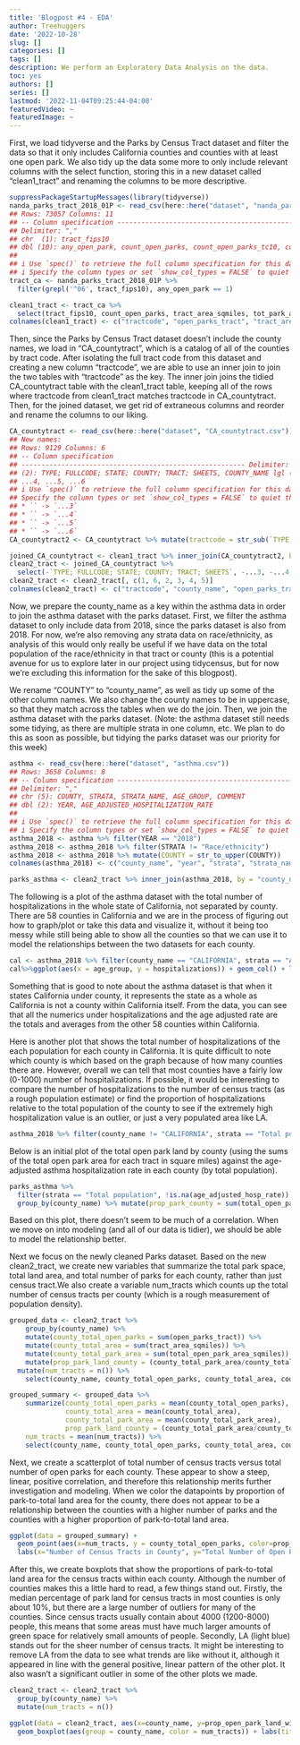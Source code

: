 ```yaml
---
title: 'Blogpost #4 - EDA'
author: Treehuggers
date: '2022-10-28'
slug: []
categories: []
tags: []
description: We perform an Exploratory Data Analysis on the data.
toc: yes
authors: []
series: []
lastmod: '2022-11-04T09:25:44-04:00'
featuredVideo: ~
featuredImage: ~
---
```


First, we load tidyverse and the Parks by Census Tract dataset and filter the data so that it only includes California counties and counties with at least one open park. We also tidy up the data some more to only include relevant columns with the select function, storing this in a new dataset called “clean1_tract” and renaming the columns to be more descriptive.

```r
suppressPackageStartupMessages(library(tidyverse))
nanda_parks_tract_2018_01P <- read_csv(here::here("dataset", "nanda_parks_tract_2018_01P.csv"))
## Rows: 73057 Columns: 11
## -- Column specification --------------------------------------------------------
## Delimiter: ","
## chr  (1): tract_fips10
## dbl (10): any_open_park, count_open_parks, count_open_parks_tc10, count_open...
## 
## i Use `spec()` to retrieve the full column specification for this data.
## i Specify the column types or set `show_col_types = FALSE` to quiet this message.
tract_ca <- nanda_parks_tract_2018_01P %>% 
  filter(grepl('^06', tract_fips10), any_open_park == 1)

clean1_tract <- tract_ca %>% 
  select(tract_fips10, count_open_parks, tract_area_sqmiles, tot_park_area_sqmiles, prop_park_area_tract)
colnames(clean1_tract) <- c("tractcode", "open_parks_tract", "tract_area_sqmiles", "total_open_park_area_sqmiles", "prop_open_park_land_within_tract") 
```
Then, since the Parks by Census Tract dataset doesn’t include the county names, we load in “CA_countytract”, which is a catalog of all of the counties by tract code. After isolating the full tract code from this dataset and creating a new column “tractcode”, we are able to use an inner join to join the two tables with “tractcode” as the key. The inner join joins the tidied CA_countytract table with the clean1_tract table, keeping all of the rows where tractcode from clean1_tract matches tractcode in CA_countytract. Then, for the joined dataset, we get rid of extraneous columns and reorder and rename the columns to our liking.

``` r
CA_countytract <- read_csv(here::here("dataset", "CA_countytract.csv"))
## New names:
## Rows: 9129 Columns: 6
## -- Column specification
## -------------------------------------------------------- Delimiter: "," chr
## (2): TYPE; FULLCODE; STATE; COUNTY; TRACT; SHEETS, COUNTY_NAME lgl (4): ...3,
## ...4, ...5, ...6
## i Use `spec()` to retrieve the full column specification for this data. i
## Specify the column types or set `show_col_types = FALSE` to quiet this message.
## * `` -> `...3`
## * `` -> `...4`
## * `` -> `...5`
## * `` -> `...6`
CA_countytract2 <- CA_countytract %>% mutate(tractcode = str_sub(`TYPE; FULLCODE; STATE; COUNTY; TRACT; SHEETS`, 7, 17))

joined_CA_countytract <- clean1_tract %>% inner_join(CA_countytract2, by = "tractcode")
clean2_tract <- joined_CA_countytract %>% 
  select(-`TYPE; FULLCODE; STATE; COUNTY; TRACT; SHEETS`, -...3, -...4, -...5, -...6)
clean2_tract <- clean2_tract[, c(1, 6, 2, 3, 4, 5)]
colnames(clean2_tract) <- c("tractcode", "county_name", "open_parks_tract", "tract_area_sqmiles", "total_open_park_area_sqmiles", "prop_open_park_land_within_tract")
```

Now, we prepare the county_name as a key within the asthma data in order to join the asthma dataset with the parks dataset. First, we filter the asthma dataset to only include data from 2018, since the parks dataset is also from 2018. For now, we’re also removing any strata data on race/ethnicity, as analysis of this would only really be useful if we have data on the total population of the race/ethnicity in that tract or county (this is a potential avenue for us to explore later in our project using tidycensus, but for now we’re excluding this information for the sake of this blogpost).

We rename “COUNTY” to “county_name”, as well as tidy up some of the other column names. We also change the county names to be in uppercase, so that they match across the tables when we do the join. Then, we join the asthma dataset with the parks dataset. (Note: the asthma dataset still needs some tidying, as there are multiple strata in one column, etc. We plan to do this as soon as possible, but tidying the parks dataset was our priority for this week)

``` r
asthma <- read_csv(here::here("dataset", "asthma.csv"))
## Rows: 3658 Columns: 8
## -- Column specification --------------------------------------------------------
## Delimiter: ","
## chr (5): COUNTY, STRATA, STRATA_NAME, AGE_GROUP, COMMENT
## dbl (2): YEAR, AGE_ADJUSTED_HOSPITALIZATION_RATE
## 
## i Use `spec()` to retrieve the full column specification for this data.
## i Specify the column types or set `show_col_types = FALSE` to quiet this message.
asthma_2018 <- asthma %>% filter(YEAR == "2018")
asthma_2018 <- asthma_2018 %>% filter(STRATA != "Race/ethnicity")
asthma_2018 <- asthma_2018 %>% mutate(COUNTY = str_to_upper(COUNTY))
colnames(asthma_2018) <- c("county_name", "year", "strata", "strata_name", "age_group", "hospitalizations", "age_adjusted_hosp_rate", "comment")

parks_asthma <- clean2_tract %>% inner_join(asthma_2018, by = "county_name")
```

The following is a plot of the asthma dataset with the total number of hospitalizations in the whole state of California, not separated by county. There are 58 counties in California and we are in the process of figuring out how to graph/plot or take this data and visualize it, without it being too messy while still being able to show all the counties so that we can use it to model the relationships between the two datasets for each county. 

```r
cal <- asthma_2018 %>% filter(county_name == "CALIFORNIA", strata == "Age groups", !is.na(hospitalizations)) %>% group_by(age_group)
cal%>%ggplot(aes(x = age_group, y = hospitalizations)) + geom_col() + labs(x = "Age Groups", y = "Total Hospitalizations in CA")
```
Something that is good to note about the asthma dataset is that when it states California under county, it represents the state as a whole as California is not a county within California itself. From the data, you can see that all the numerics under hospitalizations and the age adjusted rate are the totals and averages from the other 58 counties within California.

Here is another plot that shows the total number of hospitalizations of the each population for each county in California. It is quite difficult to note which county is which based on the graph because of how many counties there are. However, overall we can tell that most counties have a fairly low (0-1000) number of hospitalizations. If possible, it would be interesting to compare the number of hospitalizations to the number of census tracts (as a rough population estimate) or find the proportion of hospitalizations relative to the total population of the county to see if the extremely high hospitalization value is an outlier, or just a very populated area like LA. 

``` r
asthma_2018 %>% filter(county_name != "CALIFORNIA", strata == "Total population", !is.na(hospitalizations)) %>% ggplot(aes(x = county_name, y = hospitalizations)) + geom_jitter()
```


Below is an initial plot of the total open park land by county (using the sums of the total open park area for each tract in square miles) against the age-adjusted asthma hospitalization rate in each county (by total population).

``` r
parks_asthma %>% 
  filter(strata == "Total population", !is.na(age_adjusted_hosp_rate)) %>%
  group_by(county_name) %>% mutate(prop_park_county = sum(total_open_park_area_sqmiles)) %>% ggplot(aes(y = prop_park_county, x = age_adjusted_hosp_rate)) + geom_point() + labs(x = "Age-Adjusted Asthma Hospitalization Rate in County (Total Population)", y = "Total Open Park Land by County (Square Miles)")
```

Based on this plot, there doesn’t seem to be much of a correlation. When we move on into modeling (and all of our data is tidier), we should be able to model the relationship better.




Next we focus on the newly cleaned Parks dataset. Based on the new clean2_tract, we create new variables that summarize the total park space, total land area, and total number of parks for each county, rather than just census tract.We also create a variable num_tracts which counts up the total number of census tracts per county (which is a rough measurement of population density). 

```r

grouped_data <- clean2_tract %>%
    group_by(county_name) %>%
    mutate(county_total_open_parks = sum(open_parks_tract)) %>%
    mutate(county_total_area = sum(tract_area_sqmiles)) %>%
    mutate(county_total_park_area = sum(total_open_park_area_sqmiles)) %>%
    mutate(prop_park_land_county = (county_total_park_area/county_total_area)) %>%
  mutate(num_tracts = n()) %>%
    select(county_name, county_total_open_parks, county_total_area, county_total_park_area, prop_park_land_county, num_tracts)

grouped_summary <- grouped_data %>%
    summarize(county_total_open_parks = mean(county_total_open_parks), 
              county_total_area = mean(county_total_area), 
              county_total_park_area = mean(county_total_park_area), 
              prop_park_land_county = (county_total_park_area/county_total_area), 
    num_tracts = mean(num_tracts)) %>%
    select(county_name, county_total_open_parks, county_total_area, county_total_park_area, prop_park_land_county, num_tracts)
```

Next, we create a scatterplot of total number of census tracts versus total number of open parks for each county. These appear to show a steep, linear, positive correlation, and therefore this relationship merits further investigation and modeling. When we color the datapoints by proportion of park-to-total land area for the county, there does not appear to be a relationship between the counties with a higher number of parks and the counties with a higher proportion of park-to-total land area. 

``` r
ggplot(data = grouped_summary) + 
  geom_point(aes(x=num_tracts, y = county_total_open_parks, color=prop_park_land_county)) +
  labs(x="Number of Census Tracts in County", y="Total Number of Open Parks", title="Total Number of Open Parks vs. Number of Census Tracts in CA Counties")

```

After this, we create boxplots that show the proportions of park-to-total land area for the census tracts within each county. Although the number of counties makes this a little hard to read, a few things stand out. Firstly, the median percentage of park land for census tracts in most counties is only about 10%, but there are a large number of outliers for many of the counties. Since census tracts usually contain about 4000 (1200-8000) people, this means that some areas must have much larger amounts of green space for relatively small amounts of people. Secondly, LA (light blue) stands out for the sheer number of census tracts. It might be interesting to remove LA from the data to see what trends are like without it, although it appeared in line with the general positive, linear pattern of the other plot. It also wasn’t a significant outlier in some of the other plots we made. 

``` r
clean2_tract <- clean2_tract %>%
  group_by(county_name) %>%
  mutate(num_tracts = n())

ggplot(data = clean2_tract, aes(x=county_name, y=prop_open_park_land_within_tract)) + 
  geom_boxplot(aes(group = county_name, color = num_tracts)) + labs(title = "Proportion of Open Park Land in Census Tracts for Each CA County", x = "County", y = "Proportion of Open Park Land in Census Tracts", color = "Number of Census Tracts in County")

```


